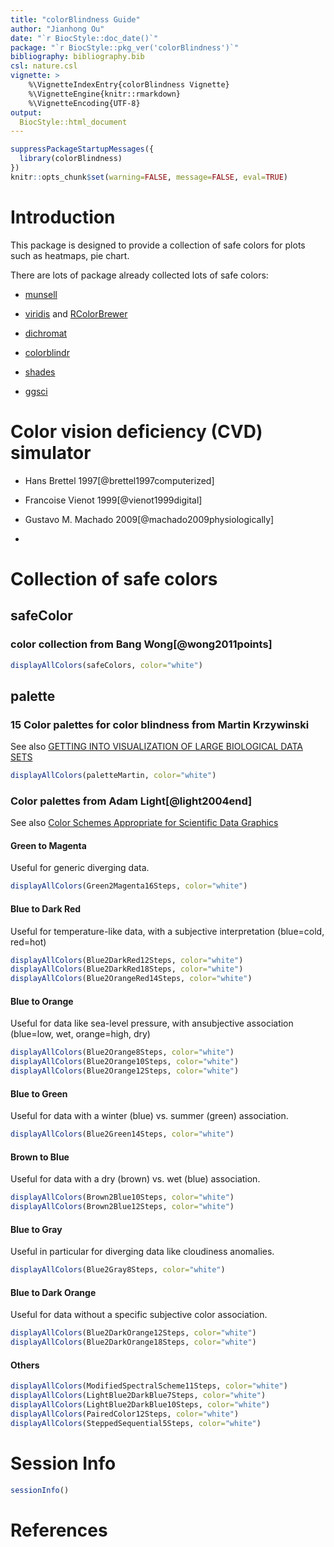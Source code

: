 ```yaml
---
title: "colorBlindness Guide"
author: "Jianhong Ou"
date: "`r BiocStyle::doc_date()`"
package: "`r BiocStyle::pkg_ver('colorBlindness')`"
bibliography: bibliography.bib
csl: nature.csl
vignette: >
    %\VignetteIndexEntry{colorBlindness Vignette}
    %\VignetteEngine{knitr::rmarkdown}
    %\VignetteEncoding{UTF-8}
output:
  BiocStyle::html_document
---
```


```r
suppressPackageStartupMessages({
  library(colorBlindness)
})
knitr::opts_chunk$set(warning=FALSE, message=FALSE, eval=TRUE)
```

# Introduction

This package is designed to provide a collection of safe colors for plots 
such as heatmaps, pie chart.

There are lots of package already collected lots of safe colors:
  
* [munsell](https://cran.r-project.org/web/packages/munsell/index.html)

* [viridis](https://cran.r-project.org/web/packages/viridis/index.html) and [RColorBrewer](https://cran.r-project.org/web/packages/RColorBrewer/index.html)

* [dichromat](https://cran.r-project.org/web/packages/dichromat/index.html)

* [colorblindr](https://github.com/clauswilke/colorblindr)

* [shades](https://cran.r-project.org/web/packages/shades/index.html)

* [ggsci](https://cran.r-project.org/web/packages/ggsci/index.html)


# Color vision deficiency (CVD) simulator

* Hans Brettel 1997[@brettel1997computerized]

* Francoise Vienot 1999[@vienot1999digital]

* Gustavo M. Machado 2009[@machado2009physiologically]

*

# Collection of safe colors

## safeColor 

### color collection from Bang Wong[@wong2011points]

```r
displayAllColors(safeColors, color="white")
```


## palette

### 15 Color palettes for color blindness from Martin Krzywinski

See also [GETTING INTO VISUALIZATION OF LARGE BIOLOGICAL DATA SETS](http://mkweb.bcgsc.ca/biovis2012/krzywinski-visualizing-biological-data.pdf)

```r
displayAllColors(paletteMartin, color="white")
```

### Color palettes from Adam Light[@light2004end]

See also [Color Schemes Appropriate for Scientific Data Graphics](http://geog.uoregon.edu/datagraphics/color_scales.htm)

#### Green to Magenta

Useful for generic diverging data. 

```r
displayAllColors(Green2Magenta16Steps, color="white")
```

#### Blue to Dark Red

Useful for temperature-like data, with a subjective interpretation (blue=cold, red=hot)

```r
displayAllColors(Blue2DarkRed12Steps, color="white")
displayAllColors(Blue2DarkRed18Steps, color="white")
displayAllColors(Blue2OrangeRed14Steps, color="white")
```


#### Blue to Orange

Useful for data like sea-level pressure, with ansubjective association (blue=low, wet, orange=high, dry) 

```r
displayAllColors(Blue2Orange8Steps, color="white")
displayAllColors(Blue2Orange10Steps, color="white")
displayAllColors(Blue2Orange12Steps, color="white")
```


#### Blue to Green

Useful for data with a winter (blue) vs. summer (green) association.

```r
displayAllColors(Blue2Green14Steps, color="white")
```


#### Brown to Blue

Useful for data with a dry (brown) vs. wet (blue) association.

```r
displayAllColors(Brown2Blue10Steps, color="white")
displayAllColors(Brown2Blue12Steps, color="white")
```


#### Blue to Gray

Useful in particular for diverging data like cloudiness anomalies.

```r
displayAllColors(Blue2Gray8Steps, color="white")
```


#### Blue to Dark Orange

Useful for data without a specific subjective color association.

```r
displayAllColors(Blue2DarkOrange12Steps, color="white")
displayAllColors(Blue2DarkOrange18Steps, color="white")
```

#### Others

```r
displayAllColors(ModifiedSpectralScheme11Steps, color="white")
displayAllColors(LightBlue2DarkBlue7Steps, color="white")
displayAllColors(LightBlue2DarkBlue10Steps, color="white")
displayAllColors(PairedColor12Steps, color="white")
displayAllColors(SteppedSequential5Steps, color="white")
```


# Session Info
```r
sessionInfo()
```

# References
